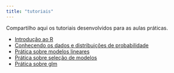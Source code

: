 ```yaml
---
title: "tutoriais"
---
```


Compartilho aqui os tutoriais desenvolvidos para as aulas práticas. 

- [Introdução ao R](pratica0_introducao_ao_R.html)
- [Conhecendo os dados e distribuições de probabilidade](pratica1_conhecendo_os_dados.html)
- [Prática sobre modelos lineares](pratica2_regressao_linear.html)
- [Prática sobre seleção de modelos](pratica3_selecao_modelos.html)
- [Prática sobre glm]()